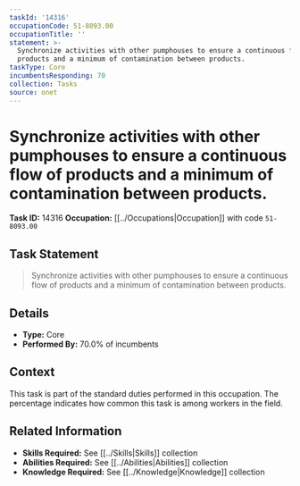 ```yaml
---
taskId: '14316'
occupationCode: 51-8093.00
occupationTitle: ''
statement: >-
  Synchronize activities with other pumphouses to ensure a continuous flow of
  products and a minimum of contamination between products.
taskType: Core
incumbentsResponding: 70
collection: Tasks
source: onet
---
```

# Synchronize activities with other pumphouses to ensure a continuous flow of products and a minimum of contamination between products.

**Task ID:** 14316
**Occupation:** [[../Occupations|Occupation]] with code `51-8093.00`

## Task Statement

> Synchronize activities with other pumphouses to ensure a continuous flow of products and a minimum of contamination between products.

## Details

- **Type:** Core
- **Performed By:** 70.0% of incumbents

## Context

This task is part of the standard duties performed in this occupation. The percentage indicates how common this task is among workers in the field.

## Related Information

- **Skills Required:** See [[../Skills|Skills]] collection
- **Abilities Required:** See [[../Abilities|Abilities]] collection
- **Knowledge Required:** See [[../Knowledge|Knowledge]] collection

